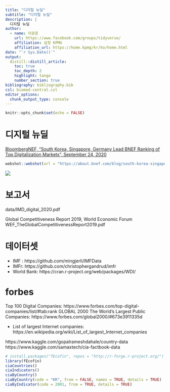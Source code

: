 ```yaml
---
title: "디지털 뉴딜"
subtitle: "디지털 뉴딜"
description: |
  디지털 뉴딜
author:
  - name: 이광춘
    url: https://www.facebook.com/groups/tidyverse/
    affiliation: 삼정 KPMG
    affiliation_url: https://home.kpmg/kr/ko/home.html
date: "`r Sys.Date()`"
output: 
  distill::distill_article:
    toc: true
    toc_depth: 2
    highlight: tango
    number_section: true
bibliography: bibliography.bib
csl: biomed-central.csl
editor_options: 
  chunk_output_type: console
---
```


```r
knitr::opts_chunk$set(echo = FALSE)
```

# 디지털 뉴딜

[BloombergNEF, "South Korea, Singapore, Germany Lead BNEF Ranking of Top Digitalization Markets", September 24, 2020](https://about.bnef.com/blog/south-korea-singapore-germany-lead-bnef-ranking-of-top-digitalization-markets/)



```r
webshot::webshot(url = "https://about.bnef.com/blog/south-korea-singapore-germany-lead-bnef-ranking-of-top-digitalization-markets/", selector = '#content > article > div.article__content > p:nth-child(13) > img', file="fig/bnef.png")
```

![](fig/bnef.png)


# 보고서

data/IMD_digital_2020.pdf

Global Competitiveness Report 2019, World Economic Forum
WEF_TheGlobalCompetitivenessReport2019.pdf


# 데이터셋

- IMF : https://github.com/mingjerli/IMFData
- IMFr: https://github.com/christophergandrud/imfr
- World Bank: https://cran.r-project.org/web/packages/WDI/


# forbes

Top 100 Digital Companies: https://www.forbes.com/top-digital-companies/list/#tab:rank
GLOBAL 2000 The World's Largest Public Companies: https://www.forbes.com/global2000/#673e3911335d

- List of largest Internet companies: https://en.wikipedia.org/wiki/List_of_largest_Internet_companies


https://www.kaggle.com/gopalrameshdahale/country-data
https://www.kaggle.com/samaxtech/cia-factbook-data

```r
# install.packages("fEcofin", repos = "http://r-forge.r-project.org/")
library(fEcofin)
ciaCountries()
ciaIndicators()
ciaByCountry()
ciaByCountry(code = "KR", from = FALSE, names = TRUE, details = TRUE)
ciaByIndicator(code = 2001, from = TRUE, details = TRUE)
```


